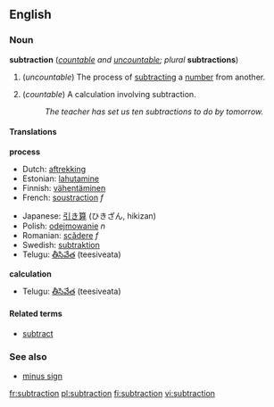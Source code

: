 ==English==
===Noun===
'''subtraction''' (''[[countable]] and [[uncountable]]; plural'' '''subtractions''')

#{{arithmetic}} (''uncountable'') The process of [[subtract]]ing a [[number]] from another.
#{{arithmetic}} (''countable'') A calculation involving subtraction.
#:''The teacher has set us ten subtractions to do by tomorrow.''

====Translations====

'''process'''
{{top}}
*Dutch: [[aftrekking]]
*Estonian: [[lahutamine]]
*Finnish: [[vähentäminen]]
*French: [[soustraction]] ''f''
{{mid}}
*Japanese: [[引き算]] (ひきざん, hikizan)
*Polish: [[odejmowanie]] ''n''
*Romanian: [[scădere]] ''f''
*Swedish: [[subtraktion]]
*Telugu: [[తీసివేత]] (teesiveata)
{{bottom}}

'''calculation'''
{{top}}
{{mid}}
*Telugu: [[తీసివేత]] (teesiveata)
{{bottom}}

====Related terms====
*[[subtract]]

===See also===
*[[minus sign]]

[[fr:subtraction]]
[[pl:subtraction]]
[[fi:subtraction]]
[[vi:subtraction]]